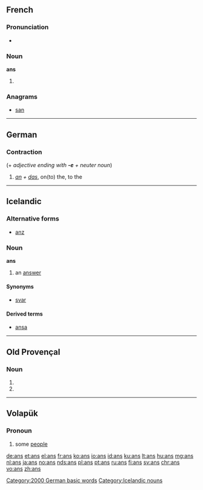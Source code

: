 {{also|ans.}}
==French==

===Pronunciation===
* {{IPA|/ɑ̃/|lang=fr}}

===Noun===
'''ans''' {{m-p}}

# {{plural of|an|lang=fr}}

===Anagrams===
* [[san#French|san]]

----

==German==

===Contraction===
{{head|de|contraction}} (+ ''adjective ending with '''-e''' + neuter noun'')

# ''[[an#German|an]] + [[das#German|das]]'', on(to) the, to the

[[Category:2000 German basic words]]

----

==Icelandic==

===Alternative forms===
* {{qualifier|obsolete}} [[anz]]

===Noun===
'''ans''' {{n}}

# {{context|rare|lang=is}} an [[answer]]

====Synonyms====
* {{sense|an answer}} [[svar]] {{n}}

====Derived terms====
* [[ansa]]

[[Category:Icelandic nouns]]

----

==Old Provençal==

===Noun===
{{head|pro|noun form}} {{m-p}}

# {{form of|nominative plural|an|lang=pro}}
# {{form of|oblique singular|an|lang=pro}}

----

==Volapük==

===Pronoun===
{{head|vo|pronoun}}

# some [[people]]

[[de:ans]]
[[et:ans]]
[[el:ans]]
[[fr:ans]]
[[ko:ans]]
[[io:ans]]
[[id:ans]]
[[ku:ans]]
[[lt:ans]]
[[hu:ans]]
[[mg:ans]]
[[nl:ans]]
[[ja:ans]]
[[no:ans]]
[[nds:ans]]
[[pl:ans]]
[[pt:ans]]
[[ru:ans]]
[[fi:ans]]
[[sv:ans]]
[[chr:ans]]
[[vo:ans]]
[[zh:ans]]